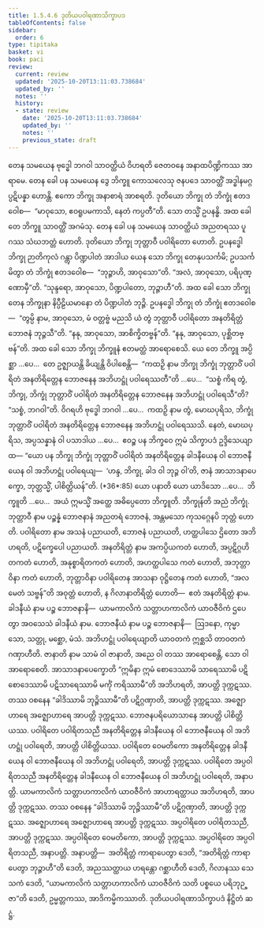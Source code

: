 ```yaml
---
title: 1.5.4.6 ဒုတိယပဝါရဏာသိက္ခာပဒ
tableOfContents: false
sidebar:
  order: 6
type: tipitaka
basket: vi
book: paci
review:
  current: review
  updated: '2025-10-20T13:11:03.738684'
  updated_by: ''
  notes: ''
  history:
  - state: review
    date: '2025-10-20T13:11:03.738684'
    updated_by: ''
    notes: ''
    previous_state: draft
---
```



<DynamicBreadcrumb />


<ReviewStatus review={frontmatter.review} showDetails={true} />

<HypothesisAnnotation frontmatter={frontmatter} />

<Division number="242" book="paci" e="ch" v="2" p="112">

<Paragraph number="784" book="paci">
တေန သမယေန ဗုဒ္ဓေါ ဘဂဝါ သာဝတ္ထိယံ ဝိဟရတိ ဇေတဝနေ အနာထပိဏ္ဍိကဿ အာရာမေ. တေန ခေါ ပန သမယေန ဒွေ ဘိက္ခူ ကောသလေသု ဇနပဒေ သာဝတ္ထိံ အဒ္ဓါနမဂ္ဂပ္ပဋိပန္နာ ဟောန္တိ. ဧကော ဘိက္ခု အနာစာရံ အာစရတိ. ဒုတိယော ဘိက္ခု တံ ဘိက္ခုံ ဧတဒဝေါစ—  “မာဝုသော, ဧဝရူပမကာသိ, နေတံ ကပ္ပတီ”တိ. သော တသ္မိံ ဥပနန္ဓိ. အထ ခေါ တေ ဘိက္ခူ သာဝတ္ထိံ အဂမံသု. တေန ခေါ ပန သမယေန သာဝတ္ထိယံ အညတရဿ ပူဂဿ သံဃဘတ္တံ ဟောတိ. ဒုတိယော ဘိက္ခု ဘုတ္တာဝီ ပဝါရိတော ဟောတိ. ဥပနဒ္ဓေါ ဘိက္ခု ဉာတိကုလံ ဂန္တွာ ပိဏ္ဍပါတံ အာဒါယ ယေန သော ဘိက္ခု တေနုပသင်္ကမိ; ဥပသင်္ကမိတွာ တံ ဘိက္ခုံ ဧတဒဝေါစ—  “ဘုဉ္ဇာဟိ, အာဝုသော”တိ. “အလံ, အာဝုသော, ပရိပုဏ္ဏောမှီ”တိ. “သုန္ဒရော, အာဝုသော, ပိဏ္ဍပါတော, ဘုဉ္ဇာဟီ”တိ. အထ ခေါ သော ဘိက္ခု တေန ဘိက္ခုနာ နိပ္ပီဠိယမာနော တံ ပိဏ္ဍပါတံ ဘုဉ္ဇိ. ဥပနဒ္ဓေါ ဘိက္ခု တံ ဘိက္ခုံ ဧတဒဝေါစ—  “တွမ္ပိ နာမ, အာဝုသော, မံ ဝတ္တဗ္ဗံ မညသိ ယံ တွံ ဘုတ္တာဝီ ပဝါရိတော အနတိရိတ္တံ ဘောဇနံ ဘုဉ္ဇသီ”တိ. “နနု, အာဝုသော, အာစိက္ခိတဗ္ဗန်”တိ. “နနု, အာဝုသော, ပုစ္ဆိတဗ္ဗန်”တိ.
</Paragraph>

<Paragraph number="785" book="paci">
အထ ခေါ သော ဘိက္ခု ဘိက္ခူနံ ဧတမတ္ထံ အာရောစေသိ. ယေ တေ ဘိက္ခူ အပ္ပိစ္ဆာ …ပေ…  တေ ဥဇ္ဈာယန္တိ ခိယျန္တိ ဝိပါစေန္တိ—  “ကထဉှိ နာမ ဘိက္ခု ဘိက္ခုံ ဘုတ္တာဝိံ ပဝါရိတံ အနတိရိတ္တေန ဘောဇနေန အဘိဟဋ္ဌုံ ပဝါရေဿတီ”တိ …ပေ…  “သစ္စံ ကိရ တွံ, ဘိက္ခု, ဘိက္ခုံ ဘုတ္တာဝိံ ပဝါရိတံ အနတိရိတ္တေန ဘောဇနေန အဘိဟဋ္ဌုံ ပဝါရေသီ”တိ? “သစ္စံ, ဘဂဝါ”တိ. ဝိဂရဟိ ဗုဒ္ဓေါ ဘဂဝါ …ပေ…  ကထဉှိ နာမ တွံ, မောဃပုရိသ, ဘိက္ခုံ ဘုတ္တာဝိံ ပဝါရိတံ အနတိရိတ္တေန ဘောဇနေန အဘိဟဋ္ဌုံ ပဝါရေဿသိ. နေတံ, မောဃပုရိသ, အပ္ပသန္နာနံ ဝါ ပသာဒါယ …ပေ…  ဧဝဉ္စ ပန ဘိက္ခဝေ ဣမံ သိက္ခာပဒံ ဥဒ္ဒိသေယျာထ—
</Paragraph>

</Division>
<Division number="243" book="paci" e="ch" v="2" p="113">

<Paragraph number="786" book="paci">
<Emphasis>“ယော ပန ဘိက္ခု ဘိက္ခုံ ဘုတ္တာဝိံ ပဝါရိတံ အနတိရိတ္တေန ခါဒနီယေန ဝါ ဘောဇနီယေန ဝါ အဘိဟဋ္ဌုံ ပဝါရေယျ—  ‘ဟန္ဒ, ဘိက္ခု, ခါဒ ဝါ ဘုဉ္ဇ ဝါ’တိ, ဇာနံ အာသာဒနာပေက္ခော, ဘုတ္တသ္မိံ, ပါစိတ္တိယန်”</Emphasis>တိ. (*36*:<Emphasis>85</Emphasis>)
</Paragraph>

</Division>
<Division number="244" book="paci" e="ch" v="2" p="113">

<Paragraph number="787" book="paci">
<Emphasis>ယော ပနာ</Emphasis>တိ ယော ယာဒိသော …ပေ…  <Emphasis>ဘိက္ခူ</Emphasis>တိ …ပေ…  အယံ ဣမသ္မိံ အတ္ထေ အဓိပ္ပေတော ဘိက္ခူတိ.
</Paragraph>

<Paragraph number="788" book="paci">
<Emphasis>ဘိက္ခုန်</Emphasis>တိ အညံ ဘိက္ခုံ.
</Paragraph>

<Paragraph number="789" book="paci">
<Emphasis>ဘုတ္တာဝီ</Emphasis> နာမ ပဉ္စန္နံ ဘောဇနာနံ အညတရံ ဘောဇနံ, အန္တမသော ကုသဂ္ဂေနပိ ဘုတ္တံ ဟောတိ.
</Paragraph>

<Paragraph number="790" book="paci">
<Emphasis>ပဝါရိတော</Emphasis> နာမ အသနံ ပညာယတိ, ဘောဇနံ ပညာယတိ, ဟတ္ထပါသေ ဌိတော အဘိဟရတိ, ပဋိက္ခေပေါ ပညာယတိ.
</Paragraph>

<Paragraph number="791" book="paci">
<Emphasis>အနတိရိတ္တံ</Emphasis> နာမ အကပ္ပိယကတံ ဟောတိ, အပ္ပဋိဂ္ဂဟိတကတံ ဟောတိ, အနုစ္စာရိတကတံ ဟောတိ, အဟတ္ထပါသေ ကတံ ဟောတိ, အဘုတ္တာဝိနာ ကတံ ဟောတိ, ဘုတ္တာဝိနာ ပဝါရိတေန အာသနာ ဝုဋ္ဌိတေန ကတံ ဟောတိ, “အလမေတံ သဗ္ဗန်”တိ အဝုတ္တံ ဟောတိ, န ဂိလာနာတိရိတ္တံ ဟောတိ—  ဧတံ အနတိရိတ္တံ နာမ.
</Paragraph>

<Paragraph number="792" book="paci">
<Emphasis>ခါဒနီယံ</Emphasis> နာမ ပဉ္စ ဘောဇနာနိ—  ယာမကာလိကံ သတ္တာဟကာလိကံ ယာဝဇီဝိကံ ဌပေတွာ အဝသေသံ ခါဒနီယံ နာမ.
</Paragraph>

<Paragraph number="793" book="paci">
<Emphasis>ဘောဇနီယံ</Emphasis> နာမ ပဉ္စ ဘောဇနာနိ—  ဩဒနော, ကုမ္မာသော, သတ္တု, မစ္ဆော, မံသံ.
</Paragraph>

<Paragraph number="794" book="paci">
<Emphasis>အဘိဟဋ္ဌုံ ပဝါရေယျာ</Emphasis>တိ ယာဝတကံ ဣစ္ဆသိ တာဝတကံ ဂဏှာဟီတိ.
</Paragraph>

<Paragraph number="795" book="paci">
<Emphasis>ဇာနာတိ</Emphasis> နာမ သာမံ ဝါ ဇာနာတိ, အညေ ဝါ တဿ အာရောစေန္တိ, သော ဝါ အာရောစေတိ.
</Paragraph>

<Paragraph number="796" book="paci">
<Emphasis>အာသာဒနာပေက္ခော</Emphasis>တိ “ဣမိနာ ဣမံ စောဒေဿာမိ သာရေဿာမိ ပဋိစောဒေဿာမိ ပဋိသာရေဿာမိ မင်္ကုံ ကရိဿာမီ”တိ အဘိဟရတိ, အာပတ္တိ ဒုက္ကဋဿ. တဿ ဝစနေန “ခါဒိဿာမိ ဘုဉ္ဇိဿာမီ”တိ ပဋိဂ္ဂဏှာတိ, အာပတ္တိ ဒုက္ကဋဿ. အဇ္ဈောဟာရေ အဇ္ဈောဟာရေ အာပတ္တိ ဒုက္ကဋဿ. ဘောဇနပရိယောသာနေ အာပတ္တိ ပါစိတ္တိယဿ.
</Paragraph>

</Division>
<Division number="245" book="paci" e="ch" v="2" p="114">

<Paragraph number="797" book="paci">
ပဝါရိတေ ပဝါရိတသညီ အနတိရိတ္တေန ခါဒနီယေန ဝါ ဘောဇနီယေန ဝါ အဘိဟဋ္ဌုံ ပဝါရေတိ, အာပတ္တိ ပါစိတ္တိယဿ. ပဝါရိတေ ဝေမတိကော အနတိရိတ္တေန ခါဒနီယေန ဝါ ဘောဇနီယေန ဝါ အဘိဟဋ္ဌုံ ပဝါရေတိ, အာပတ္တိ ဒုက္ကဋဿ. ပဝါရိတေ အပ္ပဝါရိတသညီ အနတိရိတ္တေန ခါဒနီယေန ဝါ ဘောဇနီယေန ဝါ အဘိဟဋ္ဌုံ ပဝါရေတိ, အနာပတ္တိ. ယာမကာလိကံ သတ္တာဟကာလိကံ ယာဝဇီဝိကံ အာဟာရတ္ထာယ အဘိဟရတိ, အာပတ္တိ ဒုက္ကဋဿ. တဿ ဝစနေန “ခါဒိဿာမိ ဘုဉ္ဇိဿာမီ”တိ ပဋိဂ္ဂဏှာတိ, အာပတ္တိ ဒုက္ကဋဿ. အဇ္ဈောဟာရေ အဇ္ဈောဟာရေ အာပတ္တိ ဒုက္ကဋဿ. အပ္ပဝါရိတေ ပဝါရိတသညီ, အာပတ္တိ ဒုက္ကဋဿ. အပ္ပဝါရိတေ ဝေမတိကော, အာပတ္တိ ဒုက္ကဋဿ. အပ္ပဝါရိတေ အပ္ပဝါရိတသညီ, အနာပတ္တိ.
</Paragraph>

</Division>
<Division number="246" book="paci" e="ch" v="2" p="114">

<Paragraph number="798" book="paci">
အနာပတ္တိ—  အတိရိတ္တံ ကာရာပေတွာ ဒေတိ, “အတိရိတ္တံ ကာရာပေတွာ ဘုဉ္ဇာဟီ”တိ ဒေတိ, အညဿတ္ထာယ ဟရန္တော ဂစ္ဆာဟီတိ ဒေတိ, ဂိလာနဿ သေသကံ ဒေတိ, “ယာမကာလိကံ သတ္တာဟကာလိကံ ယာဝဇီဝိကံ သတိ ပစ္စယေ ပရိဘုဉ္ဇာ”တိ ဒေတိ, ဥမ္မတ္တကဿ, အာဒိကမ္မိကဿာတိ.

</Paragraph>
</Division>

<Paragraph number="799" type="center" book="paci">
ဒုတိယပဝါရဏာသိက္ခာပဒံ နိဋ္ဌိတံ ဆဋ္ဌံ.
</Paragraph>